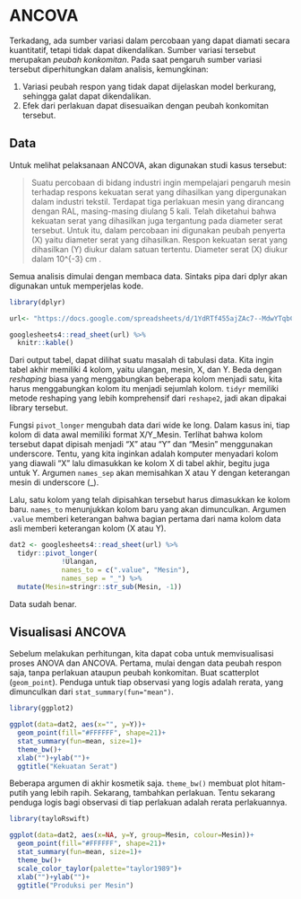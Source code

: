 # ANCOVA

Terkadang, ada sumber variasi dalam percobaan yang dapat diamati secara kuantitatif, tetapi tidak dapat dikendalikan. Sumber variasi tersebut merupakan *peubah konkomitan*. Pada saat pengaruh sumber variasi tersebut diperhitungkan dalam analisis, kemungkinan:

1. Variasi peubah respon yang tidak dapat dijelaskan model berkurang, sehingga galat dapat dikendalikan.
2. Efek dari perlakuan dapat disesuaikan dengan peubah konkomitan tersebut.

## Data

Untuk melihat pelaksanaan ANCOVA, akan digunakan studi kasus tersebut: 

> Suatu percobaan di bidang industri ingin mempelajari pengaruh mesin terhadap respons kekuatan serat yang dihasilkan yang  dipergunakan dalam industri tekstil. Terdapat tiga perlakuan mesin yang dirancang dengan RAL, masing-masing diulang 5 kali. Telah diketahui bahwa kekuatan serat yang  dihasilkan juga tergantung pada diameter serat tersebut. Untuk itu, dalam percobaan ini digunakan peubah penyerta (X) yaitu diameter serat yang dihasilkan. Respon kekuatan serat yang dihasilkan (Y) diukur dalam satuan tertentu. Diameter serat (X) diukur dalam 10^{-3} cm .

Semua analisis dimulai dengan membaca data. Sintaks pipa dari dplyr akan digunakan untuk memperjelas kode.

```r
library(dplyr)

url<- "https://docs.google.com/spreadsheets/d/1YdRTf455ajZAc7--MdwYTqbCpGKmMkdmxIZcUXcwS3I/edit?usp=sharing"

googlesheets4::read_sheet(url) %>%
  knitr::kable()
```

Dari output tabel, dapat dilihat suatu masalah di tabulasi data. Kita ingin tabel akhir memiliki 4 kolom, yaitu ulangan, mesin, X, dan Y. Beda dengan *reshaping* biasa yang menggabungkan beberapa kolom menjadi satu, kita harus menggabungkan kolom itu menjadi sejumlah kolom. `tidyr` memiliki metode reshaping yang lebih komprehensif dari `reshape2`, jadi akan dipakai library tersebut.

Fungsi `pivot_longer` mengubah data dari wide ke long. Dalam kasus ini, tiap kolom di data awal memiliki format X/Y_Mesin. Terlihat bahwa kolom tersebut dapat dipisah menjadi "X" atau "Y" dan "Mesin" menggunakan underscore. Tentu, yang kita inginkan adalah komputer menyadari kolom yang diawali "X" lalu dimasukkan ke kolom X di tabel akhir, begitu juga untuk Y. Argumen `names_sep` akan memisahkan X atau Y dengan keterangan mesin di underscore (_).

Lalu, satu kolom yang telah dipisahkan tersebut harus dimasukkan ke kolom baru. `names_to` menunjukkan kolom baru yang akan dimunculkan. Argumen `.value` memberi keterangan bahwa bagian pertama dari nama kolom data asli memberi keterangan kolom (X atau Y).

```r
dat2 <- googlesheets4::read_sheet(url) %>%
  tidyr::pivot_longer( 
             !Ulangan,
             names_to = c(".value", "Mesin"), 
             names_sep = "_") %>%
  mutate(Mesin=stringr::str_sub(Mesin, -1))
```

Data sudah benar.

## Visualisasi ANCOVA

Sebelum melakukan perhitungan, kita dapat coba untuk memvisualisasi proses ANOVA dan ANCOVA. Pertama, mulai dengan data peubah respon saja, tanpa perlakuan ataupun peubah konkomitan. Buat scatterplot (`geom_point`). Penduga untuk tiap observasi yang logis adalah rerata, yang dimunculkan dari `stat_summary(fun="mean")`.

```r
library(ggplot2)

ggplot(data=dat2, aes(x="", y=Y))+
  geom_point(fill="#FFFFFF", shape=21)+  
  stat_summary(fun=mean, size=1)+
  theme_bw()+
  xlab("")+ylab("")+
  ggtitle("Kekuatan Serat")
```

Beberapa argumen di akhir kosmetik saja. `theme_bw()` membuat plot hitam-putih yang lebih rapih. Sekarang, tambahkan perlakuan. Tentu sekarang penduga logis bagi observasi di tiap perlakuan adalah rerata perlakuannya.

```r
library(tayloRswift)

ggplot(data=dat2, aes(x=NA, y=Y, group=Mesin, colour=Mesin))+
  geom_point(fill="#FFFFFF", shape=21)+  
  stat_summary(fun=mean, size=1)+
  theme_bw()+
  scale_color_taylor(palette="taylor1989")+
  xlab("")+ylab("")+
  ggtitle("Produksi per Mesin")
```
